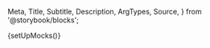   Meta,
  Title,
  Subtitle,
  Description,
  ArgTypes,
  Source,
} from '@storybook/blocks';

{setUpMocks()}

<Meta
  title="Modular Checkout/Checkout Wrapper"
  Components="justifi-checkout-wrapper"
  of={JustifiCheckoutWrapper}
/>

<Title />

---

The `justifi-checkout-wrapper` component serves as a container for checkout-related subcomponents. It manages the tokenization of payment methods, billing details, insurance, and overall form submission. It also supports saving a payment method for future use.

## Index

- [Supported subcomponents](#supported-subcomponents)
- [Providing Billing Information](#providing-billing-information)
- [Completing Checkout](#completing-checkout)
- [Validation](#validation)
- [Props, events and methods](#props-events-and-methods)
- [Authorization](#authorization)
- [Example Usage](#example-usage)

## Supported subcomponents

Required for checkout completion (add at least one):

- [justifi-card-form](/docs/modular-checkout-card-form--docs)
- [justifi-bank-account-form](/docs/modular-checkout-bank-account-form--docs)
- [justifi-saved-payment-methods](/docs/modular-checkout-saved-payment-methods--docs)
- [justifi-sezzle-payment-method](/docs/modular-checkout-sezzle-payment-method--docs)

Optional:

- [justifi-checkout-summary](/docs/modular-checkout-summary--docs)
- [justifi-insurance-form](/docs/modular-checkout-summary--docs)
- [justifi-billing-form](/docs/modular-checkout-billing-form--docs)
- [justifi-postal-code-form](/docs/modular-checkout-postal-code-form--docs)

> **Note:** In addition to the supported sub components, you can also include any custom HTML elements or markup inside the `checkout-wrapper`. This allows you to add headings, descriptions, disclaimers, or other layout elements as needed.

## Providing Billing Information

**For `justifi-card-form`:**

Billing information **is required** for checkout completion and can be provided in one of the following ways:

- Using the `<justifi-billing-form />` component

- Using the `<justifi-postal-form />` component

- Passing a `billingInformation` object directly to the `submitCheckout` method

The billingInformation object can take one of two forms:

**Full billing address:**

```javascript
{
  name: string;
  address_line1: string;
  address_line2?: string;
  address_city: string;
  address_state: string;
  address_postal_code: string;
}
```

**Only postal code:**

```javascript
{
  address_postal_code: string;
}
```

**For `<justifi-bank-account-form />`:**

Billing information **must be provided** through either:

- The `<justifi-billing-information-form />` component

- Passing the full `billingInformation` object directly to the `submitCheckout` method

## Completing Checkout

To finalize the checkout process, include a submit button that calls the `submitCheckout` method on the wrapper. This method.

- Handles validation, form submission and payment method tokenization.

- Optionally accepts a `billingInformation` object (useful when not using a billing component)

- Emits a `checkout-complete-event` when the submission is successful

- This method **does not** return a promise

> If you passed a `payment_method_group_id` to the create checkout API and you want to give the user the option to save a newly entered payment method to that payment method group for future use, set the `savePaymentMethod` prop to true on the `justifi-checkout-wrapper`. This will automatically save the payment method to that payment method group after successful checkout.

## Validation

When `submitCheckout` is called, the wrapper automatically validates all included subcomponents. If any required fields are missing or invalid, submission is blocked and validation errors will appear inline.

You can also trigger validation manually by calling the `validate` method. This returns a promise that resolves to a `boolean` indicating whether the form is valid.

# Props, events and methods

---

<ArgTypes exclude={['Theme', 'slot']} />

# Authorization

---

<p>
  Authorization is performed by passing a web component token as{' '}
  <code>auth-token</code>.
</p>
<ul>
  <li>
    <strong>Web Component Token</strong>: These tokens are generated by your
    backend services using the [Web Component Tokens
    API](https://docs.justifi.tech/api-spec#tag/Web-Component-Tokens/operation/CreateWebComponentToken).
    Each token can be scoped to perform a set number of actions and is active
    for 60 minutes. When creating a web component token for this specific
    component you'll need to use the role: `read:account:account_id` or
    `write:account:account_id`. Make sure the value for `account_id` matches the
    prop you also pass separately.
  </li>
</ul>

# Example Usage

---

<ComponentBox>
  <justifi-checkout-wrapper
    account-id="acc_123"
    auth-token="123abc"
    checkout-id="cho_123"
    save-payment-method="true"
  >
    <justifi-card-form />
    <button
      id="submit-button"
      style={{
        marginTop: '30px',
        padding: '0px 30px',
        color: 'white',
        border: 'none',
        borderRadius: '5px',
      }}
    >
      Submit Checkout
    </button>
  </justifi-checkout-wrapper>
</ComponentBox>

---

<Source dark language="html" code={codeExample} />
```
